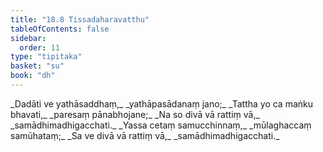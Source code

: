 ```yaml
---
title: "18.8 Tissadaharavatthu"
tableOfContents: false
sidebar:
  order: 11
type: "tipitaka"
basket: "su"
book: "dh"
---
```



<DynamicBreadcrumb />

<Division number="249" book="dh" bookNo="18" page="49">

<Paragraph number="269" type="verses" book="dh">
_Dadāti ve yathāsaddhaṃ,_  
_yathāpasādanaṃ jano;_  
_Tattha yo ca maṅku bhavati,_  
_paresaṃ pānabhojane;_  
_Na so divā vā rattiṃ vā,_  
_samādhimadhigacchati._  

</Paragraph>

</Division>
<Division number="250" book="dh" bookNo="18" page="49">

<Paragraph number="270" type="verses" book="dh">
_Yassa cetaṃ samucchinnaṃ,_  
_mūlaghaccaṃ samūhataṃ;_  
_Sa ve divā vā rattiṃ vā,_  
_samādhimadhigacchati._
</Paragraph>
</Division>